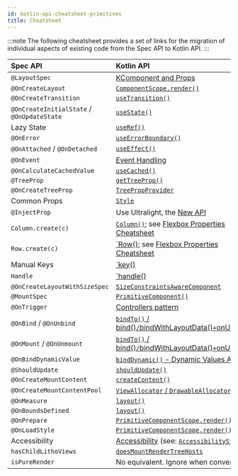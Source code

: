 ```yaml
---
id: kotlin-api-cheatsheet-primitives
title: Cheatsheet
---
```



:::note
The following cheatsheet provides a set of links for the migration of individual aspects of existing code from the Spec API to Kotlin API.
:::

| Spec API                                   | Kotlin API |
| :--                                        | :-- |
| `@LayoutSpec`                              | [KComponent and Props](basics.mdx) |
| `@OnCreateLayout`                          | [`ComponentScope.render()`](basics.mdx) |
| `@OnCreateTransition`                      | [`useTransition()`](/kotlin/hooks-for-spec-developers.mdx#usetransition) |
| `@OnCreateInitialState` / `@OnUpdateState` | [`useState()`](/mainconcepts/use-state.mdx) |
| Lazy State                                 | [`useRef()`](mainconcepts/use-ref.mdx) |
| `@OnError`                                 | [`useErrorBoundary()`](/mainconcepts/use-error-boundary.mdx) |
| `@OnAttached` / `@OnDetached`              | [`useEffect()`](/mainconcepts/use-effect.mdx) |
| `@OnEvent`                                 | [Event Handling](event-handling.mdx) |
| `@OnCalculateCachedValue`                  | [`useCached()`](https://github.com/facebook/litho/blob/75655943f348c0347d534e6931fb53b2f7f16195/litho-core-kotlin/src/main/kotlin/com/facebook/litho/KCached.kt) |
| `@TreeProp`                                | [`getTreeProp()`](basics.mdx#treeprops) |
| `@OnCreateTreeProp`                        | [`TreePropProvider`](basics.mdx#treeprops) |
| Common Props                               | [`Style`](basics.mdx#common-props) |
| `@InjectProp`                              | Use Ultralight, the [New API](https://www.internalfb.com/intern/wiki/Ultralight/Static_Injector/) |
| `Column.create(c)`                         | [`Column()`](flexbox-containers.mdx); see [Flexbox Properties Cheatsheet](flexbox-containers.mdx#flexbox-properties-cheatsheet) |
| `Row.create(c)`                            | [`Row()](flexbox-containers.mdx); see [Flexbox Properties Cheatsheet](flexbox-containers.mdx#flexbox-properties-cheatsheet) |
| Manual Keys                                | [`key()](mainconcepts/coordinate-state-actions/keys-and-identity.md#assigning-manual-keys) |
| `Handle`                                   | [`handle()](basics.mdx#handles) |
| `@OnCreateLayoutWithSizeSpec`              | [`SizeConstraintsAwareComponent`](../custom-layout.md#kotlin-integration)  | //TODO
| `@MountSpec`                               | [`PrimitiveComponent()`](../mainconcepts/primitivecomponents/overview.mdx)|
| `@OnTrigger`                               | [Controllers pattern](../mainconcepts/primitivecomponents/primitive-controllers.mdx) |
| `@OnBind` / `@OnUnbind`                    | [`bindTo()` / bind()` / `bindWithLayoutData()` + `onUnbind()`](https://github.com/facebook/litho/blob/75655943f348c0347d534e6931fb53b2f7f16195/sample/src/main/java/com/facebook/samples/litho/kotlin/primitives/SimpleImageViewPrimitiveComponent.kt#L41-L44) |
| `@OnMount` / `@OnUnmount`                  | [`bindTo()` / bind()` / `bindWithLayoutData()` + `onUnbind()`](https://github.com/facebook/litho/blob/75655943f348c0347d534e6931fb53b2f7f16195/sample/src/main/java/com/facebook/samples/litho/kotlin/primitives/SimpleImageViewPrimitiveComponent.kt#L41-L44) |
| `@OnBindDynamicValue`                      | [`bindDynamic()` - Dynamic Values API](https://github.com/facebook/litho/blob/75655943f348c0347d534e6931fb53b2f7f16195/sample/src/main/java/com/facebook/samples/litho/kotlin/primitives/bindto/ImageViewComponent.kt#L53-L63) |
| `@ShouldUpdate`                            | [`shouldUpdate()`](../mainconcepts/primitivecomponents/primitive.mdx#mounting-and-unmounting-content-properties) |
| `@OnCreateMountContent`                    | [`createContent()`](../mainconcepts/primitivecomponents/primitive.mdx#content-creation) |
| `@OnCreateMountContentPool`                | [`ViewAllocator` / `DrawableAllocator`](../mainconcepts/primitivecomponents/primitive-preallocation.mdx)|
| `@OnMeasure`                               | [`layout()`](../mainconcepts/primitivecomponents/primitive-measuring.mdx) |
| `@OnBoundsDefined`                         | [`layout()`](../mainconcepts/primitivecomponents/primitive-measuring.mdx) |
| `@OnPrepare`                               | [`PrimitiveComponentScope.render()`](../mainconcepts/primitivecomponents/primitive-component.mdx) |
| `@OnLoadStyle`                             | [`PrimitiveComponentScope.render()`](../mainconcepts/primitivecomponents/primitive-component.mdx) |
| Accessibility                              | [Accessibility](../accessibility/accessibility.mdx) (see: [`AccessibilityStyles`](https://fburl.com/code/3ikzp6c7))|
| `hasChildLithoViews`                       | [`doesMountRenderTreeHosts`](https://github.com/facebook/litho/blob/75655943f348c0347d534e6931fb53b2f7f16195/sample/src/main/java/com/facebook/samples/litho/kotlin/primitives/widgets/HorizontalScroll.kt#L111)|
| `isPureRender`                             | No equivalent. Ignore when converting. |
